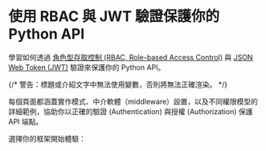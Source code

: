 
# 使用 RBAC 與 JWT 驗證保護你的 Python API

學習如何透過 [角色型存取控制 (RBAC, Role-based Access Control)](/authorization/role-based-access-control) 與 [JSON Web Token (JWT)](https://auth.wiki/jwt) 驗證來保護你的 Python API。

{/* 警告：標題或介紹文字中無法使用變數，否則將無法正確渲染。 */}

每個頁面都涵蓋實作模式、中介軟體（middleware）設置，以及不同權限模型的詳細範例，協助你以正確的驗證 (Authentication) 與授權 (Authorization) 保護 API 端點。

選擇你的框架開始體驗：

<MiniGallery />
